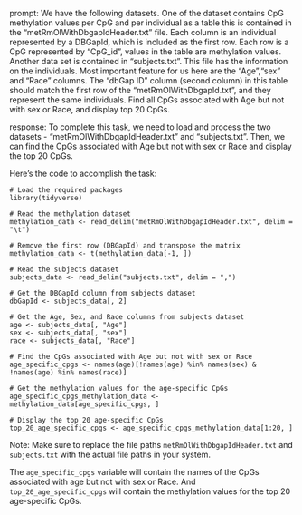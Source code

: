 prompt:
We have the following datasets. One of the dataset contains CpG methylation values per CpG and per individual as a table this is contained in the “metRmOlWithDbgapIdHeader.txt” file. Each column is an individual represented by a DBGapId, which is included as the first row. Each row is a CpG represented by "CpG_id", values in the table are methylation values. Another data set is contained in “subjects.txt”. This file has the information on the individuals. Most important feature for us here are the "Age","sex" and "Race" columns. The "dbGap ID" column (second column) in this table should match the first row of the "metRmOlWithDbgapId.txt", and they represent the same individuals. Find all CpGs associated with Age but not with sex or Race, and display top 20 CpGs.

response:
To complete this task, we need to load and process the two datasets - "metRmOlWithDbgapIdHeader.txt" and "subjects.txt". Then, we can find the CpGs associated with Age but not with sex or Race and display the top 20 CpGs.

Here's the code to accomplish the task:

```
# Load the required packages
library(tidyverse)

# Read the methylation dataset
methylation_data <- read_delim("metRmOlWithDbgapIdHeader.txt", delim = "\t")

# Remove the first row (DBGapId) and transpose the matrix
methylation_data <- t(methylation_data[-1, ])

# Read the subjects dataset
subjects_data <- read_delim("subjects.txt", delim = ",")

# Get the DBGapId column from subjects dataset
dbGapId <- subjects_data[, 2]

# Get the Age, Sex, and Race columns from subjects dataset
age <- subjects_data[, "Age"]
sex <- subjects_data[, "sex"]
race <- subjects_data[, "Race"]

# Find the CpGs associated with Age but not with sex or Race
age_specific_cpgs <- names(age)[!names(age) %in% names(sex) & !names(age) %in% names(race)]

# Get the methylation values for the age-specific CpGs
age_specific_cpgs_methylation_data <- methylation_data[age_specific_cpgs, ]

# Display the top 20 age-specific CpGs
top_20_age_specific_cpgs <- age_specific_cpgs_methylation_data[1:20, ]
```

Note: Make sure to replace the file paths `metRmOlWithDbgapIdHeader.txt` and `subjects.txt` with the actual file paths in your system.

The `age_specific_cpgs` variable will contain the names of the CpGs associated with age but not with sex or Race. And `top_20_age_specific_cpgs` will contain the methylation values for the top 20 age-specific CpGs.
